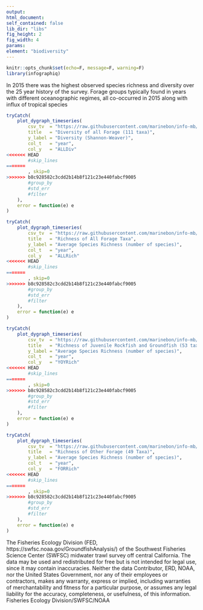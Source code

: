 ```yaml
---
output:
html_document:
self_contained: false
lib_dir: "libs"
fig_height: 2
fig_width: 4
params:
element: "biodiversity"
---
```


```r
knitr::opts_chunk$set(echo=F, message=F, warning=F)
library(infographiq)
```

<base target="_parent">
In 2015 there was the highest observed species richness and diversity over the 25 year history of the survey. Forage groups typically found in years with different oceanographic regimes, all co-occurred in 2015 along with influx of tropical species


```r
tryCatch(
    plot_dygraph_timeseries(
        csv_tv  = "https://raw.githubusercontent.com/marinebon/info-mb/master/prep/data/fish/Fish_diversity_richness.csv",
        title   = "Diversity of all Forage (111 taxa)",
        y_label = "Diversity (Shannon-Weaver)",
        col_t   = "year",
        col_y   = "ALLDiv"
<<<<<<< HEAD
        #skip_lines
=======
        , skip=0
>>>>>>> b8c928582c3cdd2b14b8f121c23e440fabcf9005
        #group_by  
        #std_err   
        #filter
    ),
    error = function(e) e
)
```


```r
tryCatch(
    plot_dygraph_timeseries(
        csv_tv  = "https://raw.githubusercontent.com/marinebon/info-mb/master/prep/data/fish/Fish_diversity_richness.csv",
        title   = "Richness of All Forage Taxa",
        y_label = "Average Species Richness (number of species)",
        col_t   = "year",
        col_y   = "ALLRich"
<<<<<<< HEAD
        #skip_lines
=======
        , skip=0
>>>>>>> b8c928582c3cdd2b14b8f121c23e440fabcf9005
        #group_by  
        #std_err   
        #filter
    ),
    error = function(e) e
)
```


```r
tryCatch(
    plot_dygraph_timeseries(
        csv_tv  = "https://raw.githubusercontent.com/marinebon/info-mb/master/prep/data/fish/Fish_diversity_richness.csv",
        title   = "Richness of Juvenile Rockfish and Groundfish (53 taxa)",
        y_label = "Average Species Richness (number of species)",
        col_t   = "year",
        col_y   = "YOYRich"
<<<<<<< HEAD
        #skip_lines
=======
        , skip=0
>>>>>>> b8c928582c3cdd2b14b8f121c23e440fabcf9005
        #group_by  
        #std_err   
        #filter
    ),
    error = function(e) e
)
```


```r
tryCatch(
    plot_dygraph_timeseries(
        csv_tv  = "https://raw.githubusercontent.com/marinebon/info-mb/master/prep/data/fish/Fish_diversity_richness.csv",
        title   = "Richness of Other Forage (49 Taxa)",
        y_label = "Average Species Richness (number of species)",
        col_t   = "year",
        col_y   = "FORRich"
<<<<<<< HEAD
        #skip_lines
=======
        , skip=0
>>>>>>> b8c928582c3cdd2b14b8f121c23e440fabcf9005
        #group_by  
        #std_err   
        #filter
    ),
    error = function(e) e
)
```
The Fisheries Ecology Division (FED, https://swfsc.noaa.gov/GroundfishAnalysis/) of the Southwest Fisheries Science Center (SWFSC)  midwater trawl survey off central California. The data may be used and redistributed for free but is not intended
for legal use, since it may contain inaccuracies. Neither the data
Contributor, ERD, NOAA, nor the United States Government, nor any
of their employees or contractors, makes any warranty, express or
implied, including warranties of merchantability and fitness for a
particular purpose, or assumes any legal liability for the accuracy,
completeness, or usefulness, of this information. Fisheries Ecology Division/SWFSC/NOAA
